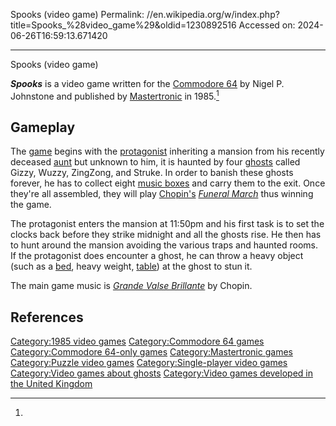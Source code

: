 Spooks (video game)
Permalink: //en.wikipedia.org/w/index.php?title=Spooks_%28video_game%29&oldid=1230892516
Accessed on: 2024-06-26T16:59:13.671420



------
Spooks (video game)
{{Short description|1985 video game}}
{{Refimprove|date=December 2007}}
{{Infobox VG
|title = Spooks
|image = [[File:SpooksBoxShotC64.jpg|250px|Spooks]]
|caption = North American cover art
|publisher = {{vgrelease|NA|[[Mastertronic]]<ref name="gamefaqs">[http://www.gamefaqs.com/c64/571801-spooks/data ''Spooks''] at [[GameFAQs]]</ref>|EU|[[Mastertronic]]<ref name="gamefaqs"/>}}
|designer = Nigel P. Johnstone<ref name=lemon>{{lemon64 game|name=Spooks|id=2428}}</ref>
|released = {{vgrelease|NA|1985<ref name="gamefaqs"/>|EU|1985<ref name="gamefaqs"/>}}
|genre = [[Computer puzzle game|Puzzle]]
|modes = [[Single-player video game|Single-player]]
|platforms = [[Commodore 64]]
}}

'''''Spooks''''' is a video game written for the [[Commodore 64]] by Nigel P. Johnstone and published by [[Mastertronic]] in 1985.<ref name=lemon/>

==Gameplay==
The [[game]] begins with the [[protagonist]] inheriting a mansion from his recently deceased [[aunt]] but unknown to him, it is haunted by four [[ghost]]s called Gizzy, Wuzzy, ZingZong, and Struke. In order to banish these ghosts forever, he has to collect eight [[Musical box|music boxes]] and carry them to the exit. Once they're all assembled, they will play [[Frédéric Chopin|Chopin's]] ''[[Funeral March (Chopin)|Funeral March]]'' thus winning the game.

The protagonist enters the mansion at 11:50pm and his first task is to set the clocks back before they strike midnight and all the ghosts rise. He then has to hunt around the mansion avoiding the various traps and haunted rooms. If the protagonist does encounter a ghost, he can throw a heavy object (such as a [[bed]], heavy weight, [[Table (furniture)|table]]) at the ghost to stun it.

The main game music is ''[[Grande Valse Brillante (Chopin)|Grande Valse Brillante]]'' by Chopin.

==References==
{{Reflist}}

[[Category:1985 video games]]
[[Category:Commodore 64 games]]
[[Category:Commodore 64-only games]]
[[Category:Mastertronic games]]
[[Category:Puzzle video games]]
[[Category:Single-player video games]]
[[Category:Video games about ghosts]]
[[Category:Video games developed in the United Kingdom]]